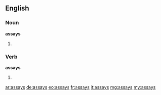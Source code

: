 ==English==

===Noun===
'''assays'''

# {{plural of|[[assay]]}}

===Verb===
'''assays'''

# {{third-person singular of|[[assay]]}}

[[ar:assays]]
[[de:assays]]
[[eo:assays]]
[[fr:assays]]
[[it:assays]]
[[mg:assays]]
[[my:assays]]
